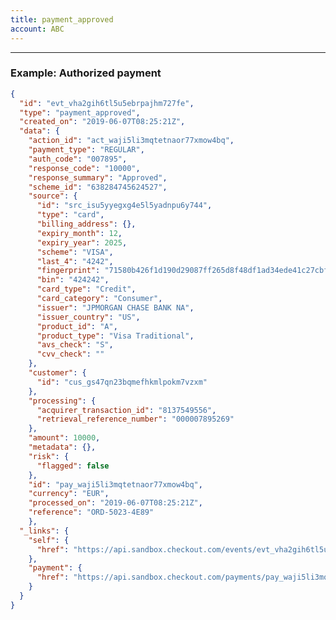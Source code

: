```yaml
---
title: payment_approved
account: ABC
---
```


---

### Example: Authorized payment

```json
{
  "id": "evt_vha2gih6tl5u5ebrpajhm727fe",
  "type": "payment_approved",
  "created_on": "2019-06-07T08:25:21Z",
  "data": {
    "action_id": "act_waji5li3mqtetnaor77xmow4bq",
    "payment_type": "REGULAR",
    "auth_code": "007895",
    "response_code": "10000",
    "response_summary": "Approved",
    "scheme_id": "638284745624527",
    "source": {
      "id": "src_isu5yyegxg4e5l5yadnpu6y744",
      "type": "card",
      "billing_address": {},
      "expiry_month": 12,
      "expiry_year": 2025,
      "scheme": "VISA",
      "last_4": "4242",
      "fingerprint": "71580b426f1d190d29087ff265d8f48df1ad34ede41c27cbff9d23c1a14d1776",
      "bin": "424242",
      "card_type": "Credit",
      "card_category": "Consumer",
      "issuer": "JPMORGAN CHASE BANK NA",
      "issuer_country": "US",
      "product_id": "A",
      "product_type": "Visa Traditional",
      "avs_check": "S",
      "cvv_check": ""
    },
    "customer": {
      "id": "cus_gs47qn23bqmefhkmlpokm7vzxm"
    },
    "processing": {
      "acquirer_transaction_id": "8137549556",
      "retrieval_reference_number": "000007895269"
    },
    "amount": 10000,
    "metadata": {},
    "risk": {
      "flagged": false
    },
    "id": "pay_waji5li3mqtetnaor77xmow4bq",
    "currency": "EUR",
    "processed_on": "2019-06-07T08:25:21Z",
    "reference": "ORD-5023-4E89"
    },
  "_links": {
    "self": {
      "href": "https://api.sandbox.checkout.com/events/evt_vha2gih6tl5u5ebrpajhm727fe"
    },
    "payment": {
      "href": "https://api.sandbox.checkout.com/payments/pay_waji5li3mqtetnaor77xmow4bq"
    }
  }
}
```